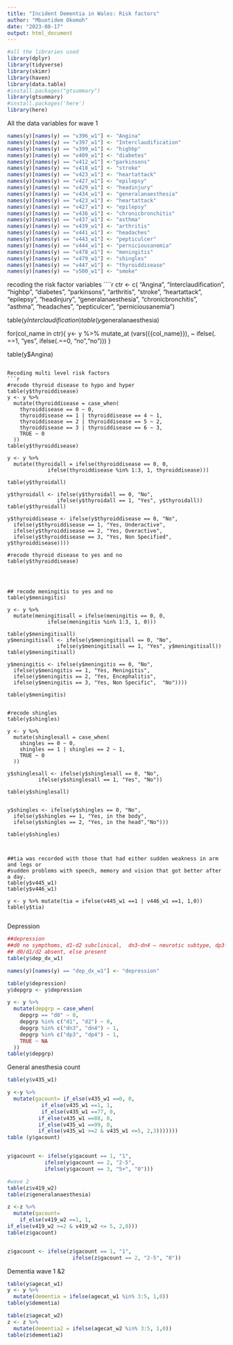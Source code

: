 ---
title: "Incident Dementia in Wales: Risk factors"
author: "Mbuotidem Okomoh"
date: "2023-08-17"
output: html_document
---

```{r setup, include=FALSE}
#all the libraries used
library(dplyr)
library(tidyverse)
library(skimr)
library(haven)
library(data.table)
#install.packages("gtsummary")
library(gtsummary)
#install.packages('here')
library(here)
```


All the data variables
for wave 1
```{r table 3 wave 1, Vascular disease, neurological, other medical history}

names(y)[names(y) == "v396_w1"] <- "Angina"
names(y)[names(y) == "v397_w1"] <- "Interclaudification"
names(y)[names(y) == "v399_w1"] <- "highbp"
names(y)[names(y) == "v409_w1"] <- "diabetes"
names(y)[names(y) == "v412_w1"] <-"parkinsons"
names(y)[names(y) == "v418_w1"] <- "stroke"
names(y)[names(y) == "v423_w1"] <- "heartattack"
names(y)[names(y) == "v427_w1"] <- "epilepsy"
names(y)[names(y) == "v429_w1"] <- "headinjury"
names(y)[names(y) == "v434_w1"] <- "generalanaesthesia"
names(y)[names(y) == "v423_w1"] <- "heartattack"
names(y)[names(y) == "v427_w1"] <- "epilepsy"
names(y)[names(y) == "v436_w1"] <- "chronicbronchitis"
names(y)[names(y) == "v437_w1"] <- "asthma"
names(y)[names(y) == "v439_w1"] <- "arthritis"
names(y)[names(y) == "v441_w1"] <- "headaches"
names(y)[names(y) == "v443_w1"] <- "pepticulcer"
names(y)[names(y) == "v444_w1"] <- "perniciousanemia"
names(y)[names(y) == "v478_w1"] <- "meningitis"
names(y)[names(y) == "v479_w1"] <- "shingles"
names(y)[names(y) == "v447_w1"] <- "thyroiddisease"
names(y)[names(y) == "v500_w1"] <- "smoke"
```

recoding the risk factor variables
````{r table 3 wave 1,recoding the disease variables}

ctr <- c( "Angina", "Interclaudification", "highbp", "diabetes", "parkinsons", "arthritis",
          "stroke", "heartattack", "epilepsy", "headinjury", "generalanaesthesia",
          "chronicbronchitis", "asthma", "headaches", "pepticulcer", "perniciousanemia")



table(y$Interclaudification)
table(y$generalanaesthesia)

for(col_name in ctr){
  y<- y %>% 
    mutate_at (vars({{col_name}}), ~ ifelse(. ==1, "yes",
                          ifelse(.==0, "no","no")))
}

table(y$Angina)
```

Recoding multi level risk factors
```{r wave 1}

#recode thyroid disease to hypo and hyper
table(y$thyroiddisease)
y <- y %>%
  mutate(thyroiddisease = case_when(
    thyroiddisease == 0 ~ 0,
    thyroiddisease == 1 | thyroiddisease == 4 ~ 1,
    thyroiddisease == 2 | thyroiddisease == 5 ~ 2,
    thyroiddisease == 3 | thyroiddisease == 6 ~ 3,
    TRUE ~ 0
  ))
table(y$thyroiddisease)

y <- y %>%
  mutate(thyroidall = ifelse(thyroiddisease == 0, 0,
             ifelse(thyroiddisease %in% 1:3, 1, thyroiddisease)))

table(y$thyroidall)

y$thyroidall <- ifelse(y$thyroidall == 0, "No",
                ifelse(y$thyroidall == 1, "Yes", y$thyroidall))
table(y$thyroidall)

y$thyroiddisease <- ifelse(y$thyroiddisease == 0, "No",
  ifelse(y$thyroiddisease == 1, "Yes, Underactive", 
  ifelse(y$thyroiddisease == 2, "Yes, Overactive",
  ifelse(y$thyroiddisease == 3, "Yes, Non Specified",  y$thyroiddisease))))

#recode thyroid disease to yes and no
table(y$thyroiddisease)




## recode meningitis to yes and no
table(y$meningitis)

y <- y %>%
  mutate(meningitisall = ifelse(meningitis == 0, 0,
             ifelse(meningitis %in% 1:3, 1, 0)))

table(y$meningitisall)
y$meningitisall <- ifelse(y$meningitisall == 0, "No",
                ifelse(y$meningitisall == 1, "Yes", y$meningitisall))
table(y$meningitisall)

y$meningitis <- ifelse(y$meningitis == 0, "No",
  ifelse(y$meningitis == 1, "Yes, Meningitis", 
  ifelse(y$meningitis == 2, "Yes, Encephalitis",
  ifelse(y$meningitis == 3, "Yes, Non Specific",  "No"))))

table(y$meningitis)


#recode shingles
table(y$shingles)

y <- y %>%
  mutate(shinglesall = case_when(
    shingles == 0 ~ 0,
    shingles == 1 | shingles == 2 ~ 1,
    TRUE ~ 0
  ))

y$shinglesall <- ifelse(y$shinglesall == 0, "No",
          ifelse(y$shinglesall == 1, "Yes", "No"))

table(y$shinglesall)


y$shingles <- ifelse(y$shingles == 0, "No",
  ifelse(y$shingles == 1, "Yes, in the body", 
  ifelse(y$shingles == 2, "Yes, in the head","No")))

table(y$shingles)



##tia was recorded with those that had either sudden weakness in arm and legs or
#sudden problems with speech, memory and vision that got better after a day. 
table(y$v445_w1)
table(y$v446_w1)

y <- y %>% mutate(tia = ifelse(v445_w1 ==1 | v446_w1 ==1, 1,0))
table(y$tia)


```
Depression
```{r}
##depression
##d0 no sympthoms, d1-d2 subclinical,  dn3-dn4 – neurotic subtype, dp3-dp4 – psychotic subtype.
## d0/d1/d2 absent, else present
table(y$dep_dx_w1)

names(y)[names(y) == "dep_dx_w1"] <- "depression"

table(y$depression)
y$depgrp <- y$depression

y <- y %>%
  mutate(depgrp = case_when(
    depgrp == "d0" ~ 0,
    depgrp %in% c("d1", "d2") ~ 0,
    depgrp %in% c("dn3", "dn4") ~ 1,
    depgrp %in% c("dp3", "dp4") ~ 1,
    TRUE ~ NA
  ))
table(y$depgrp)
```

General anesthesia count
```{r}
table(y$v435_w1)

y <-y %>% 
  mutate(gacount= if_else(v435_w1 ==0, 0,
           if_else(v435_w1 ==1, 1,
           if_else(v435_w1 ==77, 0,
          if_else(v435_w1 ==88, 0, 
          if_else(v435_w1 ==99, 0,
          if_else(v435_w1 >=2 & v435_w1 <=5, 2,3)))))))
table (y$gacount)


y$gacount <- ifelse(y$gacount == 1, "1",
            ifelse(y$gacount == 2, "2-5",
            ifelse(y$gacount == 3, "5+", "0")))

#wave 2
table(z$v419_w2)
table(z$generalanaesthesia)

z <-z %>% 
  mutate(gacount=
    if_else(v419_w2 ==1, 1,
if_else(v419_w2 >=2 & v419_w2 <= 5, 2,0)))
table(z$gacount)


z$gacount <- ifelse(z$gacount == 1, "1",
                     ifelse(z$gacount == 2, "2-5", "0"))
```

Dementia wave 1 &2
```{r dementia variable}
table(y$agecat_w1)
y <- y %>%
  mutate(dementia = ifelse(agecat_w1 %in% 3:5, 1,0))
table(y$dementia)

table(z$agecat_w2)
z <- z %>%
  mutate(dementia2 = ifelse(agecat_w2 %in% 3:5, 1,0))
table(z$dementia2)
```


